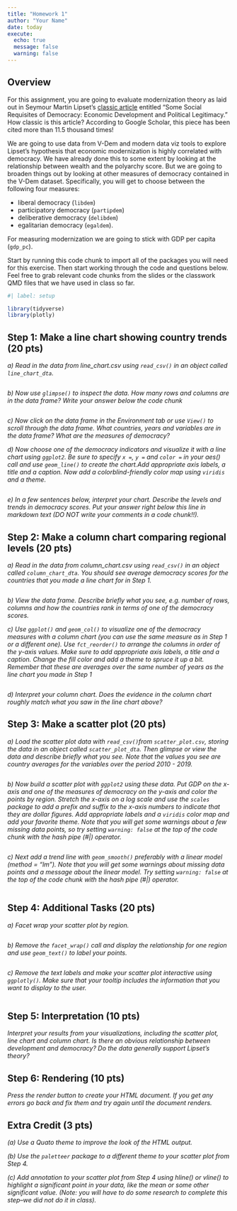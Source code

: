 ```yaml
---
title: "Homework 1"
author: "Your Name"
date: today
execute:
  echo: true
  message: false
  warning: false
---
```


## Overview

For this assignment, you are going to evaluate modernization theory as laid out in Seymour Martin Lipset's [classic article](https://www-jstor-org.proxygw.wrlc.org/stable/1951731?seq=8) entitled "Some Social Requisites of Democracy: Economic Development and Political Legitimacy." How classic is this article? According to Google Scholar, this piece has been cited more than 11.5 thousand times! 

We are going to use data from V-Dem and modern data viz tools to explore Lipset's hypothesis that economic modernization is highly correlated with democracy. We have already done this to some extent by looking at the relationship between wealth and the polyarchy score. But we are going to broaden things out by looking at other measures of democracy contained in the V-Dem dataset. Specifically, you will get to choose between the following four measures: 

  - liberal democracy (`libdem`)
  - participatory democracy (`partipdem`) 
  - deliberative democracy (`delibdem`) 
  - egalitarian democracy (`egaldem`). 
  
For measuring modernization we are going to stick with GDP per capita (`gdp_pc`). 

Start by running this code chunk to import all of the packages you will need for this exercise. Then start working through the code and questions below. Feel free to grab relevant code chunks from the slides or the classwork QMD files that we have used in class so far.

```r
#| label: setup

library(tidyverse)
library(plotly)
```

## Step 1: Make a line chart showing country trends (20 pts)

*a) Read in the data from line_chart.csv using `read_csv()` in an object called `line_chart_dta`.* 

```r

```

*b) Now use `glimpse()` to inspect the data. How many rows and columns are in the data frame? Write your answer below the code chunk* 

```r

```

*c) Now click on the data frame in the Environment tab or use `View()` to scroll through the data frame. What countries, years and variables are in the data frame? What are the measures of democracy?*

*d) Now choose one of the democracy indicators and visualize it with a line chart using `ggplot2`. Be sure to specify `x = `, `y = ` and `color =` in your aes() call and use `geom_line()` to create the chart.Add appropriate axis labels, a title and a caption. Now add a colorblind-friendly color map using `viridis` and a theme.* 

```r

```

*e) In a few sentences below, interpret your chart. Describe the levels and trends in democracy scores. Put your answer right below this line in markdown text (DO NOT write your comments in a code chunk!!).*



## Step 2: Make a column chart comparing regional levels (20 pts)

*a) Read in the data from column_chart.csv using `read_csv()` in an object called `column_chart_dta`. You should see average democracy scores for the countries that you made a line chart for in Step 1.* 

```r

```

*b) View the data frame. Describe briefly what you see, e.g. number of rows, columns and how the countries rank in terms of one of the democracy scores.*

*c) Use `ggplot()` and `geom_col()` to visualize one of the democracy measures with a column chart (you can use the same measure as in Step 1 or a different one). Use `fct_reorder()` to arrange the columns in order of the y-axis values. Make sure to add appropriate axis labels, a title and a caption. Change the fill color and add a theme to spruce it up a bit. Remember that these are averages over the same number of years as the line chart you made in Step 1* 

```r

```

*d) Interpret your column chart. Does the evidence in the column chart roughly match what you saw in the line chart above?*

## Step 3: Make a scatter plot (20 pts)

*a) Load the scatter plot data with `read_csv()`from `scatter_plot.csv`, storing the data in an object called `scatter_plot_dta`. Then glimpse or view the data and describe briefly what you see. Note that the values you see are country averages for the variables over the period 2010 - 2019.*

```r

```

*b) Now build a scatter plot with `ggplot2` using these data. Put GDP on the x-axis and one of the measures of democracy on the y-axis and color the points by region. Stretch the x-axis on a log scale and use the `scales` package to add a prefix and suffix to the x-axis numbers to indicate that they are dollar figures. Add appropriate labels and a `viridis` color map and add your favorite theme. Note that you will get some warnings about a few missing data points, so try setting `warning: false` at the top of the code chunk with the hash pipe (#|) operator.* 

```r

```

*c) Next add a trend line with `geom_smooth()` preferably with a linear model (method = "lm"). Note that you will get some warnings about missing data points and a message about the linear model. Try setting `warning: false` at the top of the code chunk with the hash pipe (#|) operator.*  

```r

```

## Step 4: Additional Tasks (20 pts)

*a) Facet wrap your scatter plot by region.*

```r

```


*b) Remove the `facet_wrap()` call and display the relationship for one region and use `geom_text()` to label your points.*

```r

```

*c) Remove the text labels and make your scatter plot interactive using `ggplotly()`. Make sure that your tooltip includes the information that you want to display to the user.*

```r

```

## Step 5: Interpretation (10 pts)

*Interpret your results from your visualizations, including the scatter plot, line chart and column chart. Is there an obvious relationship between development and democracy? Do the data generally support Lipset's theory?*


## Step 6: Rendering (10 pts)

*Press the render button to create your HTML document. If you get any errors go back and fix them and try again until the document renders.*


## Extra Credit (3 pts)

*(a) Use a Quato theme to improve the look of the HTML output.*

*(b) Use the `paletteer` package to a different theme to your scatter plot from Step 4.*

*(c) Add annotation to your scatter plot from Step 4 using hline() or vline() to highlight a significant point in your data, like the mean or some other significant value. (Note: you will have to do some research to complete this step--we did not do it in class).*